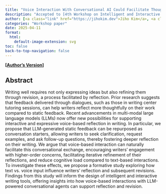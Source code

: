 ```yaml
---
title: "Voice Interaction With Conversational AI Could Facilitate Thoughtful Reflection and Substantive Revision in Writing"
description: "Accepted to [4th Workshop on Intelligent and Interactive Writing Assistants (In2Writing)](https://in2writing.glitch.me/) at NAACL 2025"
author: [<a class="link" href="https://jihokim.dev">Jiho Kim</a>, <a class="link" href="https://tingofurro.github.io">Philippe Laban</a>, <a class="link" href="https://hci.prof">Xiang 'Anthony' Chen</a>, <a class="link" href="https://kenarnold.org">Kenneth C. Arnold</a>]
categories: "Workshop paper"
date: 2025-04-11
format:
  html:
    default-image-extension: svg
toc: false
back-to-top-navigation: false
---
```


**[<a class="link" href="https://arxiv.org/abs/2504.08687">Author's Version</a>]**
<!-- &nbsp;
[Publisher's Version]
&nbsp;
[Poster]
&nbsp;
[Slides]
&nbsp;
[Presentation] -->

## Abstract

Writing well requires not only expressing ideas but also refining them through revision, a process facilitated by reflection. Prior research suggests that feedback delivered through dialogues, such as those in writing center tutoring sessions, can help writers reflect more thoughtfully on their work compared to static feedback. Recent advancements in multi-modal large language models (LLMs) now offer new possibilities for supporting interactive and expressive voice-based reflection in writing. In particular, we propose that LLM-generated static feedback can be repurposed as conversation starters, allowing writers to seek clarification, request examples, and ask follow-up questions, thereby fostering deeper reflection on their writing. We argue that voice-based interaction can naturally facilitate this conversational exchange, encouraging writers' engagement with higher-order concerns, facilitating iterative refinement of their reflections, and reduce cognitive load compared to text-based interactions. To investigate these effects, we propose a formative study exploring how text vs. voice input influence writers' reflection and subsequent revisions. Findings from this study will inform the design of intelligent and interactive writing tools, offering insights into how voice-based interactions with LLM-powered conversational agents can support reflection and revision.
